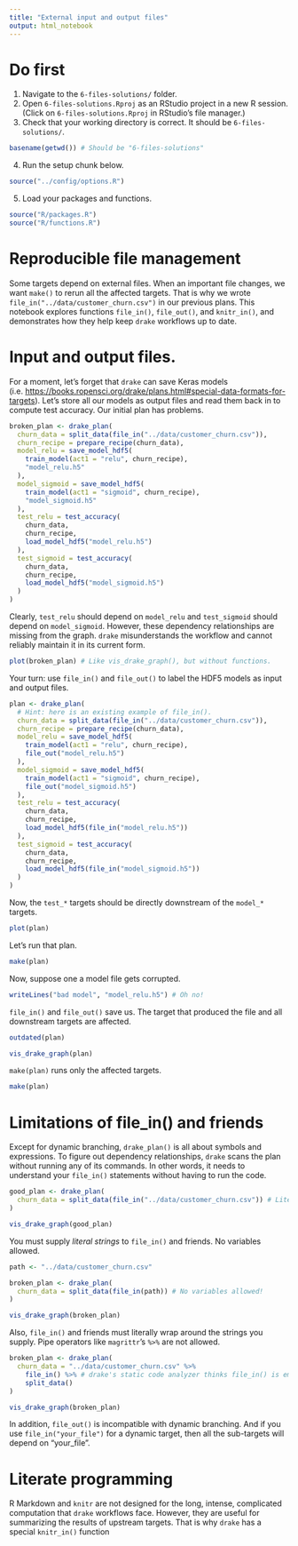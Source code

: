 ```yaml
---
title: "External input and output files"
output: html_notebook
---
```


# Do first

1. Navigate to the `6-files-solutions/` folder.
2. Open `6-files-solutions.Rproj` as an RStudio project in a new R session. (Click on `6-files-solutions.Rproj` in RStudio's file manager.)
3. Check that your working directory is correct. It should be `6-files-solutions/`.

```r
basename(getwd()) # Should be "6-files-solutions"
```

4. Run the setup chunk below.

```r
source("../config/options.R")
```

5. Load your packages and functions.

```r
source("R/packages.R")
source("R/functions.R")
```

# Reproducible file management

Some targets depend on external files. When an important file changes, we want `make()` to rerun all the affected targets. That is why we wrote `file_in("../data/customer_churn.csv")` in our previous plans. This notebook explores functions `file_in()`, `file_out()`, and `knitr_in()`, and demonstrates how they help keep `drake` workflows up to date.

# Input and output files.

For a moment, let's forget that `drake` can save Keras models (i.e. <https://books.ropensci.org/drake/plans.html#special-data-formats-for-targets>). Let's store all our models as output files and read them back in to compute test accuracy. Our initial plan has problems.

```r
broken_plan <- drake_plan(
  churn_data = split_data(file_in("../data/customer_churn.csv")),
  churn_recipe = prepare_recipe(churn_data),
  model_relu = save_model_hdf5(
    train_model(act1 = "relu", churn_recipe),
    "model_relu.h5"
  ),
  model_sigmoid = save_model_hdf5(
    train_model(act1 = "sigmoid", churn_recipe),
    "model_sigmoid.h5"
  ),
  test_relu = test_accuracy(
    churn_data,
    churn_recipe,
    load_model_hdf5("model_relu.h5")
  ),
  test_sigmoid = test_accuracy(
    churn_data,
    churn_recipe,
    load_model_hdf5("model_sigmoid.h5")
  )
)
```

Clearly, `test_relu` should depend on `model_relu` and `test_sigmoid` should depend on `model_sigmoid`. However, these dependency relationships are missing from the graph. `drake` misunderstands the workflow and cannot reliably maintain it in its current form.

```r
plot(broken_plan) # Like vis_drake_graph(), but without functions.
```

Your turn: use `file_in()` and `file_out()` to label the HDF5 models as input and output files. 

```r
plan <- drake_plan(
  # Hint: here is an existing example of file_in().
  churn_data = split_data(file_in("../data/customer_churn.csv")),
  churn_recipe = prepare_recipe(churn_data),
  model_relu = save_model_hdf5(
    train_model(act1 = "relu", churn_recipe),
    file_out("model_relu.h5")
  ),
  model_sigmoid = save_model_hdf5(
    train_model(act1 = "sigmoid", churn_recipe),
    file_out("model_sigmoid.h5")
  ),
  test_relu = test_accuracy(
    churn_data,
    churn_recipe,
    load_model_hdf5(file_in("model_relu.h5"))
  ),
  test_sigmoid = test_accuracy(
    churn_data,
    churn_recipe,
    load_model_hdf5(file_in("model_sigmoid.h5"))
  )
)
```

Now, the `test_*` targets should be directly downstream of the `model_*` targets.

```r
plot(plan)
```

Let's run that plan.

```r
make(plan)
```

Now, suppose one a model file gets corrupted.

```r
writeLines("bad model", "model_relu.h5") # Oh no!
```

`file_in()` and `file_out()` save us. The target that produced the file and all downstream targets are affected.

```r
outdated(plan)
```

```r
vis_drake_graph(plan)
```

`make(plan)` runs only the affected targets.

```r
make(plan)
```

# Limitations of file_in() and friends

Except for dynamic branching, `drake_plan()` is all about symbols and expressions. To figure out dependency relationships, `drake` scans the plan without running any of its commands. In other words, it needs to understand your `file_in()` statements without having to run the code.

```r
good_plan <- drake_plan(
  churn_data = split_data(file_in("../data/customer_churn.csv")) # Literal path
)

vis_drake_graph(good_plan)
```

You must supply *literal strings* to `file_in()` and friends. No variables allowed.

```r
path <- "../data/customer_churn.csv"

broken_plan <- drake_plan(
  churn_data = split_data(file_in(path)) # No variables allowed!
)

vis_drake_graph(broken_plan)
```

Also, `file_in()` and friends must literally wrap around the strings you supply. Pipe operators like `magrittr`'s `%>%` are not allowed.

```r
broken_plan <- drake_plan(
  churn_data = "../data/customer_churn.csv" %>%
    file_in() %>% # drake's static code analyzer thinks file_in() is empty.
    split_data()
)

vis_drake_graph(broken_plan)
```

In addition, `file_out()` is incompatible with dynamic branching. And if you use `file_in("your_file")` for a dynamic target, then all the sub-targets will depend on "your_file".

# Literate programming

R Markdown and `knitr` are not designed for the long, intense, complicated computation that `drake` workflows face. However, they are useful for summarizing the results of upstream targets. That is why `drake` has a special `knitr_in()` function 
